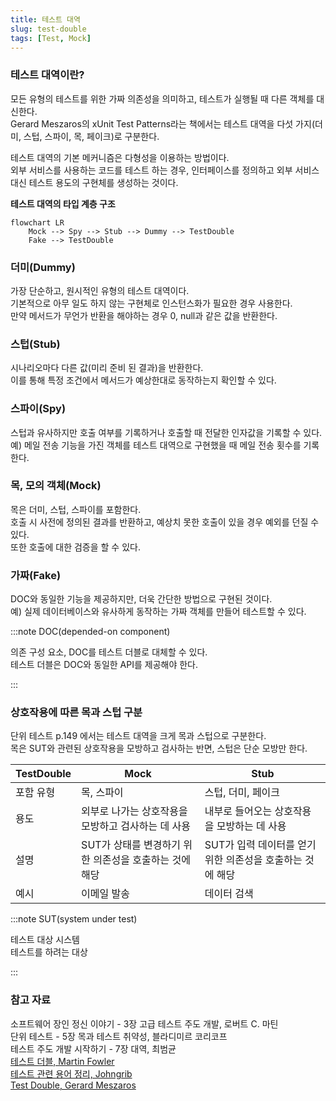 ```yaml
---
title: 테스트 대역
slug: test-double
tags: [Test, Mock]
---
```


### 테스트 대역이란?

모든 유형의 테스트를 위한 가짜 의존성을 의미하고, 테스트가 실행될 때 다른 객체를 대신한다.  
Gerard Meszaros의 xUnit Test Patterns라는 책에서는 테스트 대역을 다섯 가지(더미, 스텁, 스파이, 목, 페이크)로 구분한다.

테스트 대역의 기본 메커니즘은 다형성을 이용하는 방법이다.  
외부 서비스를 사용하는 코드를 테스트 하는 경우, 인터페이스를 정의하고 외부 서비스 대신 테스트 용도의 구현체를 생성하는 것이다.

**테스트 대역의 타입 계층 구조**

```mermaid
flowchart LR
    Mock --> Spy --> Stub --> Dummy --> TestDouble
    Fake --> TestDouble
```

### 더미(Dummy)

가장 단순하고, 원시적인 유형의 테스트 대역이다.  
기본적으로 아무 일도 하지 않는 구현체로 인스턴스화가 필요한 경우 사용한다.  
만약 메서드가 무언가 반환을 해야하는 경우 0, null과 같은 값을 반환한다.  

### 스텁(Stub)

시나리오마다 다른 값(미리 준비 된 결과)을 반환한다.  
이를 통해 특정 조건에서 메서드가 예상한대로 동작하는지 확인할 수 있다.  

### 스파이(Spy)

스텁과 유사하지만 호출 여부를 기록하거나 호출할 때 전달한 인자값을 기록할 수 있다.  
예) 메일 전송 기능을 가진 객체를 테스트 대역으로 구현했을 때 메일 전송 횟수를 기록한다.  

### 목, 모의 객체(Mock)

목은 더미, 스텁, 스파이를 포함한다.  
호출 시 사전에 정의된 결과를 반환하고, 예상치 못한 호출이 있을 경우 예외를 던질 수 있다.  
또한 호출에 대한 검증을 할 수 있다.  

### 가짜(Fake)

DOC와 동일한 기능을 제공하지만, 더욱 간단한 방법으로 구현된 것이다.  
예) 실제 데이터베이스와 유사하게 동작하는 가짜 객체를 만들어 테스트할 수 있다.  

:::note DOC(depended-on component)

의존 구성 요소, DOC를 테스트 더블로 대체할 수 있다.  
테스트 더블은 DOC와 동일한 API를 제공해야 한다.  

:::

### 상호작용에 따른 목과 스텁 구분

단위 테스트 p.149 에서는 테스트 대역을 크게 목과 스텁으로 구분한다.  
목은 SUT와 관련된 상호작용을 모방하고 검사하는 반면, 스텁은 단순 모방만 한다.  

| TestDouble | Mock | Stub |
| --- | --- | --- |
| 포함 유형 | 목, 스파이 | 스텁, 더미, 페이크 |
| 용도 | 외부로 나가는 상호작용을 모방하고 검사하는 데 사용 | 내부로 들어오는 상호작용을 모방하는 데 사용 |
| 설명 | SUT가 상태를 변경하기 위한 의존성을 호출하는 것에 해당 | SUT가 입력 데이터를 얻기 위한 의존성을 호출하는 것에 해당
| 예시 | 이메일 발송 | 데이터 검색 |

:::note SUT(system under test)

테스트 대상 시스템   
테스트를 하려는 대상

:::

### 참고 자료

소프트웨어 장인 정신 이야기 - 3장 고급 테스트 주도 개발, 로버트 C. 마틴  
단위 테스트 - 5장 목과 테스트 취약성, 블라디미르 코리코프  
테스트 주도 개발 시작하기 - 7장 대역, 최범균  
[테스트 더블, Martin Fowler](https://www.martinfowler.com/bliki/TestDouble.html)  
[테스트 관련 용어 정리, Johngrib](https://johngrib.github.io/wiki/test-terms/)  
[Test Double, Gerard Meszaros](http://xunitpatterns.com/Test%20Double.html)